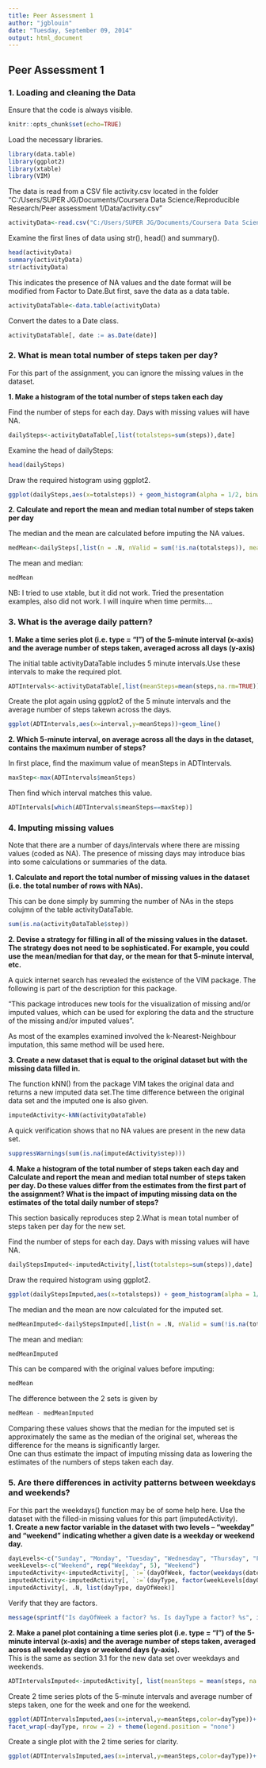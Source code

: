 ```yaml
---
title: Peer Assessment 1
author: "jgblouin"
date: "Tuesday, September 09, 2014"
output: html_document
---
```

## Peer Assessment 1

### 1. Loading and cleaning the Data

Ensure that the code is always visible.
```r
knitr::opts_chunk$set(echo=TRUE)
```

Load the necessary libraries.
```r
library(data.table)
library(ggplot2)
library(xtable)
library(VIM)
```
The data is read from a CSV file activity.csv located in the folder "C:/Users/SUPER JG/Documents/Coursera Data Science/Reproducible Research/Peer assessment 1/Data/activity.csv"

```r
activityData<-read.csv("C:/Users/SUPER JG/Documents/Coursera Data Science/ReproducibleResearch/Peer assessment 1/Data/activity.csv")
```
Examine the first lines of data using str(), head() and summary().
```r
head(activityData)
summary(activityData)
str(activityData)
```

This indicates the presence of NA values and the date format will be modified from Factor to Date.But first, save the data as a data table.
```r
activityDataTable<-data.table(activityData)
```
Convert the dates to a Date class.
```r
activityDataTable[, date := as.Date(date)]
```
### 2. What is mean total number of steps taken per day?

For this part of the assignment, you can ignore the missing values in the dataset.

**1. Make a histogram of the total number of steps taken each day**

Find the number of steps for each day. Days with missing values will have NA.
```r
dailySteps<-activityDataTable[,list(totalsteps=sum(steps)),date]
```
Examine the head of dailySteps:
```r
head(dailySteps)
```
Draw the required histogram using ggplot2.
```r
ggplot(dailySteps,aes(x=totalsteps)) + geom_histogram(alpha = 1/2, binwidth = 1000)
```

**2. Calculate and report the mean and median total number of steps taken per day**

The median and the mean are calculated before imputing the NA values.
```r
medMean<-dailySteps[,list(n = .N, nValid = sum(!is.na(totalsteps)), mean = mean(totalsteps,na.rm = TRUE), median = median(totalsteps, na.rm = TRUE))]
```
The mean and median:
```r
medMean
```
NB: I tried to use xtable, but it did not work. Tried the presentation examples, also did not work. I will inquire when time permits....

### 3. What is the average daily pattern?

**1. Make a time series plot (i.e. type = "l") of the 5-minute interval (x-axis) and the average number of steps taken, averaged across all days (y-axis)**

The initial table activityDataTable includes 5 minute intervals.Use these intervals to make the required plot.
```r
ADTIntervals<-activityDataTable[,list(meanSteps=mean(steps,na.rm=TRUE)),interval]
```
Create the plot again using ggplot2 of the 5 minute intervals and the average number of steps takewn across the days.
```r
ggplot(ADTIntervals,aes(x=interval,y=meanSteps))+geom_line()
```

**2. Which 5-minute interval, on average across all the days in the dataset, contains the maximum number of steps?**

In first place, find the maximum value of meanSteps in ADTIntervals.
```r
maxStep<-max(ADTIntervals$meanSteps)
```
Then find which interval matches this value.
```r
ADTIntervals[which(ADTIntervals$meanSteps==maxStep)]
```
### 4. Imputing missing values

Note that there are a number of days/intervals where there are missing values (coded as NA). The presence of missing days may introduce bias into some calculations or summaries of the data.

**1. Calculate and report the total number of missing values in the dataset (i.e. the total number of rows with NAs).**

This can be done simply by summing the number of NAs in the steps colujmn of the table activityDataTable.
```r
sum(is.na(activityDataTable$step))
```

**2. Devise a strategy for filling in all of the missing values in the dataset. The strategy does not need to be sophisticated. For example, you could use the mean/median for that day, or the mean for that 5-minute interval, etc.**

A quick internet search has revealed the existence of the VIM package.
The following is part of the description for this package.   

"This package introduces new tools for the visualization of missing
and/or imputed values, which can be used for exploring the data and the
structure of the missing and/or imputed values".

As most of the examples examined involved the k-Nearest-Neighbour imputation, this same method will be used here. 

**3. Create a new dataset that is equal to the original dataset but with the missing data filled in.**

The function kNN() from the package VIM takes the original data and returns a new imputed data set.The time difference between the original data set and the imputed one is also given.

```r
imputedActivity<-kNN(activityDataTable)
```

A quick verification shows that no NA values are present in the new data set.
```r
suppressWarnings(sum(is.na(imputedActivity$step)))
```

**4. Make a histogram of the total number of steps taken each day and Calculate and report the mean and median total number of steps taken per day. Do these values differ from the estimates from the first part of the assignment? What is the impact of imputing missing data on the estimates of the total daily number of steps?**

This section basically reproduces step 2.What is mean total number of steps taken per day for the new set.

Find the number of steps for each day. Days with missing values will have NA.
```r
dailyStepsImputed<-imputedActivity[,list(totalsteps=sum(steps)),date]
```

Draw the required histogram using ggplot2.
```r
ggplot(dailyStepsImputed,aes(x=totalsteps)) + geom_histogram(alpha = 1/2, binwidth = 1000)
```

The median and the mean are now calculated for the imputed set.
```r
medMeanImputed<-dailyStepsImputed[,list(n = .N, nValid = sum(!is.na(totalsteps)), mean = mean(totalsteps,na.rm = TRUE), median = median(totalsteps, na.rm = TRUE))]
```
The mean and median:
```r
medMeanImputed
```
This can be compared with the original values before imputing:
```r
medMean
```
The difference between the 2 sets is given by
```r
medMean - medMeanImputed
```

Comparing these values shows that the median for the imputed set is approximately the same as the median of the original set, whereas the difference for the means is significantly larger.  
One can thus estimate the impact of imputing missing data as lowering the estimates of the numbers of steps taken each day.

### 5. Are there differences in activity patterns between weekdays and weekends?

For this part the weekdays() function may be of some help here. Use the dataset with the filled-in missing values for this part (imputedActivity).  
**1. Create a new factor variable in the dataset with two levels -- "weekday" and "weekend" indicating whether a given date is a weekday or weekend day.**
```r
dayLevels<-c("Sunday", "Monday", "Tuesday", "Wednesday", "Thursday", "Friday",   "Saturday")
weekLevels<-c("Weekend", rep("Weekday", 5), "Weekend")
imputedActivity<-imputedActivity[, `:=`(dayOfWeek, factor(weekdays(date), levels = dayLevels))]
imputedActivity<-imputedActivity[, `:=`(dayType, factor(weekLevels[dayOfWeek]))]
imputedActivity[, .N, list(dayType, dayOfWeek)]
```
Verify that they are factors.
```r
message(sprintf("Is dayOfWeek a factor? %s. Is dayType a factor? %s", is.factor(imputedActivity$dayOfWeek),is.factor(imputedActivity$dayType)))
```
**2. Make a panel plot containing a time series plot (i.e. type = "l") of the 5-minute interval (x-axis) and the average number of steps taken, averaged across all weekday days or weekend days (y-axis).**  
This is the same as section 3.1 for the new data set over weekdays and weekends.
```r
ADTIntervalsImputed<-imputedActivity[, list(meanSteps = mean(steps, na.rm = TRUE)), list(dayType, interval)]
```

Create 2 time series plots of the 5-minute intervals and average number of steps taken, one for the week and one for the weekend.
```r
ggplot(ADTIntervalsImputed,aes(x=interval,y=meanSteps,color=dayType))+ geom_line() + 
facet_wrap(~dayType, nrow = 2) + theme(legend.position = "none")
```

Create a single plot with the 2 time series for clarity.
```r
ggplot(ADTIntervalsImputed,aes(x=interval,y=meanSteps,color=dayType))+ geom_line()
```




